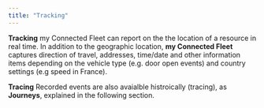 ```yaml
---
title: "Tracking"
---
```


**Tracking** 
my Connected Fleet can report on the the location of a resource in real time. In addition to the geographic location, **my Connected Fleet** captures direction of travel, addresses, time/date and other information items depending on the vehicle type (e.g. door open events) and country settings (e.g speed in France).  


**Tracing** 
Recorded events are also avaialble histroically (tracing), as **Journeys**, explained in the following section.  


